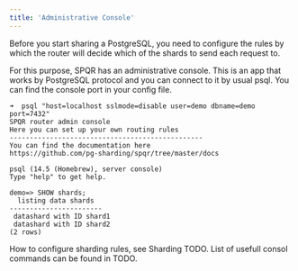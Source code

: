 ```yaml
---
title: 'Administrative Console'
---
```


Before you start sharing a PostgreSQL, you need to configure the rules by which the router will decide which of the shards to send each request to.

For this purpose, SPQR has an administrative console. This is an app that works by PostgreSQL protocol and you can connect to it by usual psql. You can find the console port in your config file.

```
➜  psql "host=localhost sslmode=disable user=demo dbname=demo port=7432"
SPQR router admin console
Here you can set up your own routing rules
------------------------------------------------
You can find the documentation here
https://github.com/pg-sharding/spqr/tree/master/docs

psql (14.5 (Homebrew), server console)
Type "help" to get help.

demo=> SHOW shards;
  listing data shards  
-----------------------
 datashard with ID shard1
 datashard with ID shard2
(2 rows)
```

How to configure sharding rules, see Sharding TODO. List of usefull consol commands can be found in TODO.
